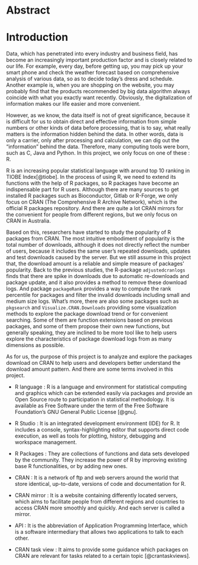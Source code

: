 # Abstract






# Introduction {#intro}

Data, which has penetrated into every industry and business field, has become an increasingly important production factor and is closely related to our life.  For example, every day, before getting up, you may pick up your smart phone and check the weather forecast based on comprehensive analysis of various data, so as to decide today's dress and schedule. Another example is, when you are shopping on the website, you may probably find that the products recommended by big data algorithm always coincide with what you exactly want recently. Obviously, the digitalization of information makes our life easier and more convenient.

However, as we know, the data itself is not of great significance, because it is difficult for us to obtain direct and effective information from simple numbers or other kinds of data before processing, that is to say, what really matters is the information hidden behind the data. In other words, data is only a carrier, only after processing and calculation, we can dig out the "information" behind the data. Therefore, many computing tools were born, such as C, Java and Python. In this project, we only focus on one of these : R. 

R is an increasing popular statistical language with around top 10 ranking in TIOBE Index[@tiobe]. In the process of using R, we need to extend its functions with the help of R packages, so R packages have become an indispensable part for R users. Although there are many sources to get installed R packages such as Bioconductor, Gitlab or R-Forge, we only focus on CRAN (The Comprehensive R Archive Network), which is the official R packages repository. And there are quite a lot CRAN mirrors for the convenient for people from different regions, but we only focus on CRAN in Australia. 

Based on this, researchers have started to study the popularity of R packages from CRAN. The most intuitive embodiment of popularity is the total number of downloads, although it does not directly reflect the number of users, because it includes the same user's repeated downloads, updates and test downloads caused by the server. But we still assume in this project that, the download amount is a reliable and simple measure of packages' popularity. Back to the previous studies, the R-package `adjustedcranlogs` finds that there are spike in downloads due to automatic re-downloads and package update, and it also provides a method to remove these download logs. And package `packageRank` provides a way to compute the rank percentile for packages and filter the invalid downloads including small and medium size logs. What's more, there are also some packages such as `pkgsearch` and `Visualize.CRAN.Downloads` providing some visualization methods to explore the package download trend or for convenient searching. Some of them are function extensions based on previous packages, and some of them  propose their own new functions, but generally speaking, they are inclined to be more tool like to help users explore the characteristics of package download logs from as many dimensions as possible. 

As for us, the purpose of this project is to analyze and explore the packages download on CRAN to help users and developers better understand the download amount pattern. And there are some terms involved in this project.

- R language : R is a language and environment for statistical computing and graphics which can be extended easily via packages and provide an Open Source route to participation in statistical methodology. It is available as Free Software under the term of the Free Software Foundation’s GNU General Public License [@gnu].

- R Studio : It is an integrated development environment (IDE) for R. It includes a console, syntax-highlighting editor that supports direct code execution, as well as tools for plotting, history, debugging and workspace management.

- R Packages : They are collections of functions and data sets developed by the community. They increase the power of R by improving existing base R functionalities, or by adding new ones.

- CRAN : It is a network of ftp and web servers around the world that store identical, up-to-date, versions of code and documentation for R.

- CRAN mirror : It is a website containing differently located servers, which aims to facilitate people from different regions and countries to access CRAN more smoothly and quickly. And each server is called a mirror.

- API : It is the abbreviation of Application Programming Interface, which is a software intermediary that allows two applications to talk to each other. 

- CRAN task view : It aims to provide some guidance which packages on CRAN are relevant for tasks related to a certain topic [@crantaskviews].

